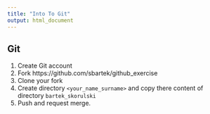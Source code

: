 ```yaml
---
title: "Into To Git"
output: html_document
---
```


## Git

1. Create Git account
2. Fork https://github.com/sbartek/github_exercise
3. Clone your fork
4. Create directory `<your_name_surname>` and copy there content of directory `bartek_skorulski`
5. Push and request merge.


